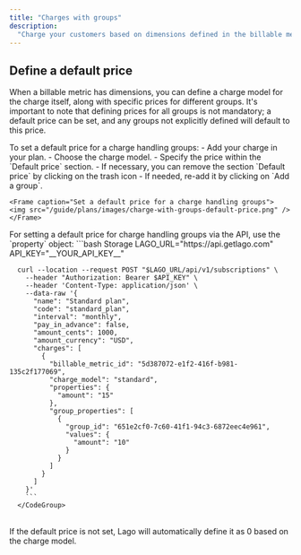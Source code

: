 ```yaml
---
title: "Charges with groups"
description:
  "Charge your customers based on dimensions defined in the billable metric."
---
```


## Define a default price[](#define-default-price "Direct link to heading")
When a billable metric has dimensions, you can define a charge model for the charge itself, along with specific prices for different groups. 
It's important to note that defining prices for all groups is not mandatory; 
a default price can be set, and any groups not explicitly defined will default to this price.

<Tabs>
  <Tab title="Dashboard">
    To set a default price for a charge handling groups:
      - Add your charge in your plan.
      - Choose the charge model.
      - Specify the price within the `Default price` section.
      - If necessary, you can remove the section `Default price` by clicking on the trash icon
      - If needed, re-add it by clicking on `Add a group`.

    <Frame caption="Set a default price for a charge handling groups">
    <img src="/guide/plans/images/charge-with-groups-default-price.png" />
    </Frame>
  </Tab>
  <Tab title="API">
      For setting a default price for charge handling groups via the API, use the `property` object:
      <CodeGroup>
      ```bash Storage
      LAGO_URL="https://api.getlago.com"
      API_KEY="__YOUR_API_KEY__"

      curl --location --request POST "$LAGO_URL/api/v1/subscriptions" \
        --header "Authorization: Bearer $API_KEY" \
        --header 'Content-Type: application/json' \
        --data-raw '{
          "name": "Standard plan",
          "code": "standard_plan",
          "interval": "monthly",
          "pay_in_advance": false,
          "amount_cents": 1000,
          "amount_currency": "USD",
          "charges": [
            {
              "billable_metric_id": "5d387072-e1f2-416f-b981-135c2f177069",
              "charge_model": "standard",
              "properties": {
                "amount": "15"
              },
              "group_properties": [
                {
                  "group_id": "651e2cf0-7c60-41f1-94c3-6872eec4e961",
                  "values": {
                    "amount": "10"
                  }
                }
              ]
            }
          ]
        }'
        ```
      </CodeGroup>
  </Tab>
</Tabs>
<br />
<Tip>
  If the default price is not set, Lago will automatically define it as 0 based on the charge model.
</Tip>